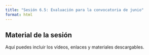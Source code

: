 ```yaml
---
title: "Sesión 6.5: Evaluación para la convocatoria de junio"
format: html
---
```


::: {.callout-note}
## Material de la sesión

Aquí puedes incluir los vídeos, enlaces y materiales descargables.
:::
